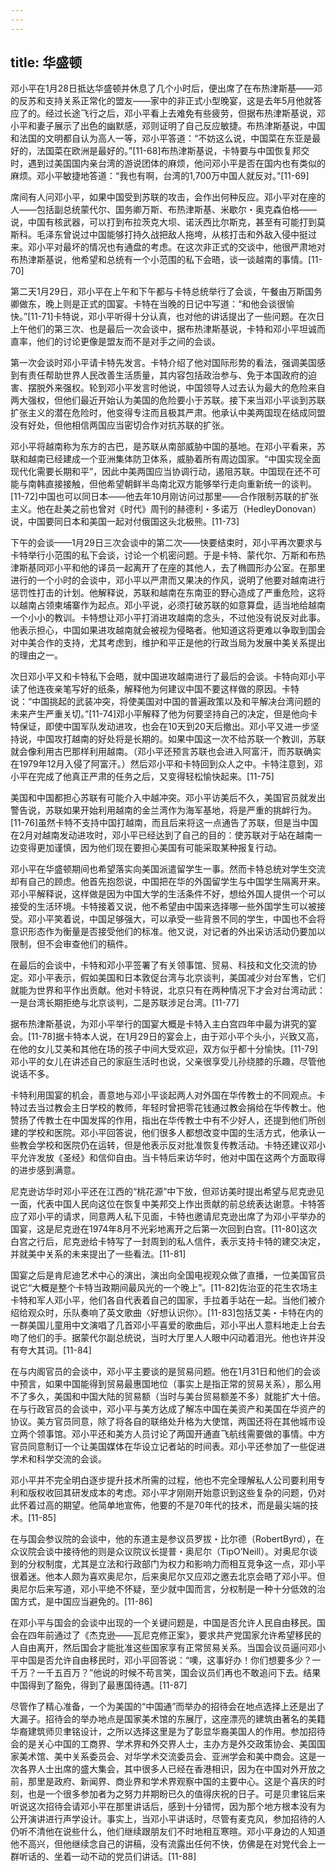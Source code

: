 ```yaml
---
---
---
```

title: 华盛顿
---



邓小平在1月28日抵达华盛顿并休息了几个小时后，便出席了在布热津斯基——邓的反苏和支持关系正常化的盟友——家中的非正式小型晚宴，这是去年5月他就答应了的。经过长途飞行之后，邓小平看上去难免有些疲劳，但据布热津斯基说，邓小平和妻子展示了出色的幽默感，邓则证明了自己反应敏捷。布热津斯基说，中国和法国的文明都自认为高人一等，邓小平答道：“不妨这么说，中国菜在东亚是最好的，法国菜在欧洲是最好的。”[11-68]布热津斯基说，卡特要与中国恢复邦交时，遇到过美国国内亲台湾的游说团体的麻烦，他问邓小平是否在国内也有类似的麻烦。邓小平敏捷地答道：“我也有啊，台湾的1,700万中国人就反对。”[11-69]

席间有人问邓小平，如果中国受到苏联的攻击，会作出何种反应。邓小平对在座的人——包括副总统蒙代尔、国务卿万斯、布热津斯基、米歇尔・奥克森伯格——说，中国有核武器，可以打到布拉茨克大坝、诺沃西比尔斯克，甚至有可能打到莫斯科。毛泽东曾说过中国能够打持久战把敌人拖垮，从核打击和外敌入侵中挺过来。邓小平对最坏的情况也有通盘的考虑。在这次非正式的交谈中，他很严肃地对布热津斯基说，他希望和总统有一个小范围的私下会晤，谈一谈越南的事情。[11-70]

第二天1月29日，邓小平在上午和下午都与卡特总统举行了会谈，午餐由万斯国务卿做东，晚上则是正式的国宴。卡特在当晚的日记中写道：“和他会谈很愉快。”[11-71]卡特说，邓小平听得十分认真，也对他的讲话提出了一些问题。在次日上午他们的第三次、也是最后一次会谈中，据布热津斯基说，卡特和邓小平坦诚而直率，他们的讨论更像是盟友而不是对手之间的会谈。

第一次会谈时邓小平请卡特先发言。卡特介绍了他对国际形势的看法，强调美国感到有责任帮助世界人民改善生活质量，其内容包括政治参与、免于本国政府的迫害、摆脱外来强权。轮到邓小平发言时他说，中国领导人过去认为最大的危险来自两大强权，但他们最近开始认为美国的危险要小于苏联。接下来当邓小平谈到苏联扩张主义的潜在危险时，他变得专注而且极其严肃。他承认中美两国现在结成同盟没有好处，但他相信两国应当密切合作对抗苏联的扩张。

邓小平将越南称为东方的古巴，是苏联从南部威胁中国的基地。在邓小平看来，苏联和越南已经建成一个亚洲集体防卫体系，威胁着所有周边国家。“中国实现全面现代化需要长期和平”，因此中美两国应当协调行动，遏阻苏联。中国现在还不可能与南韩直接接触，但他希望朝鲜半岛南北双方能够举行走向重新统一的谈判。[11-72]中国也可以同日本——他去年10月刚访问过那里——合作限制苏联的扩张主义。他在赴美之前也曾对《时代》周刊的赫德利・多诺万（HedleyDonovan）说，中国要同日本和美国一起对付俄国这头北极熊。[11-73]

下午的会谈——1月29日三次会谈中的第二次——快要结束时，邓小平再次要求与卡特举行小范围的私下会谈，讨论一个机密问题。于是卡特、蒙代尔、万斯和布热津斯基同邓小平和他的译员一起离开了在座的其他人，去了椭圆形办公室。在那里进行的一个小时的会谈中，邓小平以严肃而又果决的作风，说明了他要对越南进行惩罚性打击的计划。他解释说，苏联和越南在东南亚的野心造成了严重危险，这将以越南占领柬埔寨作为起点。邓小平说，必须打破苏联的如意算盘，适当地给越南一个小小的教训。卡特想让邓小平打消进攻越南的念头，不过他没有说反对此事。他表示担心，中国如果进攻越南就会被视为侵略者。他知道这将更难以争取到国会对中美合作的支持，尤其考虑到，维护和平正是他的行政当局为发展中美关系提出的理由之一。

次日邓小平又和卡特私下会晤，就中国进攻越南进行了最后的会谈。卡特向邓小平读了他连夜亲笔写好的纸条，解释他为何建议中国不要这样做的原因。卡特说：“中国挑起的武装冲突，将使美国对中国的普遍政策以及和平解决台湾问题的未来产生严重关切。”[11-74]邓小平解释了他为何要坚持自己的决定，但是他向卡特保证，即使中国军队发动进攻，也会在10天到20天后撤出。邓小平又进一步坚持说，中国攻打越南的好处将是长期的。如果中国这一次不给苏联一个教训，苏联就会像利用古巴那样利用越南。（邓小平还预言苏联也会进入阿富汗，而苏联确实在1979年12月入侵了阿富汗。）然后邓小平和卡特回到众人之中。卡特注意到，邓小平在完成了他真正严肃的任务之后，又变得轻松愉快起来。[11-75]

美国和中国都担心苏联有可能介入中越冲突。邓小平访美后不久，美国官员就发出警告说，苏联如果开始利用越南的金兰湾作为海军基地，将是严重的挑衅行为。[11-76]虽然卡特不支持中国打越南，而且后来将这一点通告了苏联，但是当中国在2月对越南发动进攻时，邓小平已经达到了自己的目的：使苏联对于站在越南一边变得更加谨慎，因为他们现在要担心美国有可能采取某种报复行动。

邓小平在华盛顿期间也希望落实向美国派遣留学生一事。然而卡特总统对学生交流却有自己的顾虑。他首先抱怨说，中国把在华的外国留学生与中国学生隔离开来。邓小平解释说，这样做是因为中国大学的生活条件不好，想给外国人提供一个可以接受的生活环境。卡特接着又说，他不希望由中国来选择哪一些外国学生可以被接受。邓小平笑着说，中国足够强大，可以承受一些背景不同的学生，中国也不会将意识形态作为衡量是否接受他们的标准。他又说，对记者的外出采访活动仍要加以限制，但不会审查他们的稿件。

在最后的会谈中，卡特和邓小平签署了有关领事馆、贸易、科技和文化交流的协定。邓小平表示，假如美国和日本敦促台湾与北京谈判，美国减少对台军售，它们就能为世界和平作出贡献。他对卡特说，北京只有在两种情况下才会对台湾动武：一是台湾长期拒绝与北京谈判，二是苏联涉足台湾。[11-77]

据布热津斯基说，为邓小平举行的国宴大概是卡特入主白宫四年中最为讲究的宴会。[11-78]据卡特本人说，在1月29日的宴会上，由于邓小平个头小，兴致又高，在他的女儿艾美和其他在场的孩子中间大受欢迎，双方似乎都十分愉快。[11-79]邓小平的女儿在讲述自己的家庭生活时也说，父亲很享受儿孙绕膝的乐趣，尽管他说话不多。

卡特利用国宴的机会，善意地与邓小平谈起两人对外国在华传教士的不同观点。卡特过去当过教会主日学校的教师，年轻时曾把零花钱通过教会捐给在华传教士。他赞扬了传教士在中国发挥的作用，指出在华传教士中有不少好人，还提到他们所创建的学校和医院。邓小平回答说，他们很多人都想改变中国的生活方式，他承认一些教会学校和医院仍在运转，但是他表示反对批准恢复传教活动。卡特还建议邓小平允许发放《圣经》和信仰自由。当卡特后来访华时，他对中国在这两个方面取得的进步感到满意。

尼克逊访华时邓小平还在江西的“桃花源”中下放，但邓访美时提出希望与尼克逊见一面，代表中国人民向这位在恢复中美邦交上作出贡献的前总统表达谢意。卡特答应了邓小平的请求，同意两人私下见面，卡特也邀请尼克逊出席了为邓小平举办的国宴，这是尼克逊在1974年8月不光彩地离开之后第一次回到白宫。[11-80]这次白宫之行后，尼克逊给卡特写了一封周到的私人信件，表示支持卡特的建交决定，并就美中关系的未来提出了一些看法。[11-81]

国宴之后是肯尼迪艺术中心的演出，演出向全国电视观众做了直播，一位美国官员说它“大概是整个卡特当政期间最风光的一个晚上”。[11-82]佐治亚的花生农场主卡特和军人邓小平，他们各自代表着自己的国家，手拉着手站在一起。当他们被介绍给观众时，乐队奏响了英文歌曲〈好想认识你〉。[11-83]包括艾美・卡特在内的一群美国儿童用中文演唱了几首邓小平喜爱的歌曲后，邓小平出人意料地走上台去吻了他们的手。据蒙代尔副总统说，当时大厅里人人眼中闪动着泪光。他也许并没有夸大其词。[11-84]

在与内阁官员的会谈中，邓小平主要谈的是贸易问题。他在1月31日和他们的会谈中预言，如果中国能得到贸易最惠国地位（事实上是指正常的贸易关系），那么用不了多久，美国和中国大陆的贸易额（当时与美台贸易额差不多）就能扩大十倍。在与行政官员的会谈中，邓小平与美方达成了解冻中国在美资产和美国在华资产的协议。美方官员同意，除了将各自的联络处升格为大使馆，两国还将在其他城市设立两个领事馆。邓小平还和美方人员讨论了两国开通直飞航线需要做的事情。中方官员同意制订一个让美国媒体在华设立记者站的时间表。邓小平还参加了一些促进学术和科学交流的会谈。

邓小平并不完全明白逐步提升技术所需的过程，他也不完全理解私人公司要利用专利和版权收回其研发成本的考虑。邓小平才刚刚开始意识到这些复杂的问题，仍对此怀着过高的期望。他简单地宣佈，他要的不是70年代的技术，而是最尖端的技术。[11-85]

在与国会参议院的会谈中，他的东道主是参议员罗拔・比尔德（RobertByrd），在众议院会谈中接待他的则是众议院议长提普・奥尼尔（TipO’Neill）。对奥尼尔谈到的分权制度，尤其是立法和行政部门为权力和影响力而相互竞争这一点，邓小平很着迷。他本人颇为喜欢奥尼尔，后来奥尼尔又应邓之邀去北京会晤了邓小平。但奥尼尔后来写道，邓小平绝不怀疑，至少就中国而言，分权制是一种十分低效的治国方式，是中国应当避免的。[11-86]

在邓小平与国会的会谈中出现的一个关键问题是，中国是否允许人民自由移民。国会在四年前通过了《杰克逊——瓦尼克修正案》，要求共产党国家允许希望移民的人自由离开，然后国会才能批准这些国家享有正常贸易关系。当国会议员逼问邓小平中国是否允许自由移民时，邓小平回答说：“噢，这事好办！你们想要多少？一千万？一千五百万？”他说的时候不苟言笑，国会议员们再也不敢追问下去。结果中国得到了豁免，得到了最惠国待遇。[11-87]

尽管作了精心准备，一个为美国的“中国通”而举办的招待会在地点选择上还是出了大漏子。招待会的举办地点是国家美术馆的东展厅，这座漂亮的建筑由著名的美籍华裔建筑师贝聿铭设计，之所以选择这里是为了彰显华裔美国人的作用。参加招待会的是关心中国的工商界、学术界和外交界人士，主办方是外交政策协会、美国国家美术馆、美中关系委员会、对华学术交流委员会、亚洲学会和美中商会。这是一次各界人士出席的盛大集会，其中很多人已经在香港相识，因为在中国对外开放之前，那里是政府、新闻界、商业界和学术界观察中国的主要中心。这是个喜庆的时刻，也是一个很多参加者为之努力并期盼已久的值得庆祝的日子。可是贝聿铭后来听说这次招待会请邓小平在那里讲话后，感到十分错愕，因为那个地方根本没有为公开演讲进行声学设计。事实上，当邓小平讲话时，尽管有麦克风，参加招待的人仍听不清他在说些什么，他们继续跟朋友们不时地相互寒暄。邓小平身边的人知道他不高兴，但他继续念自己的讲稿，没有流露出任何不快，仿佛是在对党代会上一群听话的、坐着一动不动的党员们讲话。[11-88]
